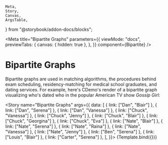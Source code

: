 	Meta,
	Story,
	Canvas,
	ArgsTable,
} from "@storybook/addon-docs/blocks";

<Meta
	title="Bipartite Graphs"
	parameters={{
		viewMode: "docs",
		previewTabs: {
			canvas: { hidden: true },
		},
	}}
	component={Bipartite}
/>


# Bipartite Graphs

Bipartite graphs are used in matching algorithms, the procedures behind
exam scheduling, residency-matching for medical school graduates, and
dating services. For example, here's CDemo's render of a bipartite graph
visualizing who's dated who in the popular American TV show _Gossip Girl_:

<Story
	name="Bipartite Graphs"
	args={{
		data: [
			{ link: ["Dan", "Blair"] },
			{ link: ["Dan", "Serena"] },
			{ link: ["Dan", "Vanessa"] },
			{ link: ["Chuck", "Vanessa"] },
			{ link: ["Chuck", "Jenny"] },
			{ link: ["Chuck", "Blair"] },
			{ link: ["Chuck", "Georgina"] },
			{ link: ["Chuck", "Eva"] },
			{ link: ["Nate", "Blair"] },
			{ link: ["Nate", "Serena"] },
			{ link: ["Nate", "Raina"] },
			{ link: ["Nate", "Vanessa"] },
			{ link: ["Nate", "Jenny"] },
			{ link: ["Ben", "Serena"] },
			{ link: ["Louis", "Blair"] },
			{ link: ["Carter", "Serena"] },
		],
	}}>
	{Template.bind({})}
</Story>

<ArgsTable story="Bipartite Graphs" />
